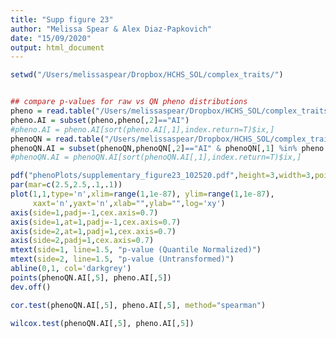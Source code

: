 ```yaml
---
title: "Supp figure 23"
author: "Melissa Spear & Alex Diaz-Papkovich"
date: "15/09/2020"
output: html_document
---
```


```r
setwd("/Users/melissaspear/Dropbox/HCHS_SOL/complex_traits/")


## compare p-values for raw vs QN pheno distributions
pheno = read.table("/Users/melissaspear/Dropbox/HCHS_SOL/complex_traits/extended_supplementary_table3_new_101920_edu_usborn_parents.txt",skip=1,sep='\t')
pheno.AI = subset(pheno,pheno[,2]=="AI")
#pheno.AI = pheno.AI[sort(pheno.AI[,1],index.return=T)$ix,]
phenoQN = read.table("/Users/melissaspear/Dropbox/HCHS_SOL/complex_traits/extended_supplementary_table3_new_101920_quantile_normalized_edu_usborn_parents.txt",skip=1,sep='\t')
phenoQN.AI = subset(phenoQN,phenoQN[,2]=="AI" & phenoQN[,1] %in% pheno.AI[,1])
#phenoQN.AI = phenoQN.AI[sort(phenoQN.AI[,1],index.return=T)$ix,]

pdf("phenoPlots/supplementary_figure23_102520.pdf",height=3,width=3,pointsize=10)
par(mar=c(2.5,2.5,.1,.1))
plot(1,1,type='n',xlim=range(1,1e-87), ylim=range(1,1e-87),
     xaxt='n',yaxt='n',xlab="",ylab="",log='xy')
axis(side=1,padj=-1,cex.axis=0.7)
axis(side=1,at=1,padj=-1,cex.axis=0.7)
axis(side=2,at=1,padj=1,cex.axis=0.7)
axis(side=2,padj=1,cex.axis=0.7)
mtext(side=1, line=1.5, "p-value (Quantile Normalized)")
mtext(side=2, line=1.5, "p-value (Untransformed)")
abline(0,1, col='darkgrey')
points(phenoQN.AI[,5], pheno.AI[,5])
dev.off()

```

```r
cor.test(phenoQN.AI[,5], pheno.AI[,5], method="spearman")

```


```r
wilcox.test(phenoQN.AI[,5], pheno.AI[,5])


```
